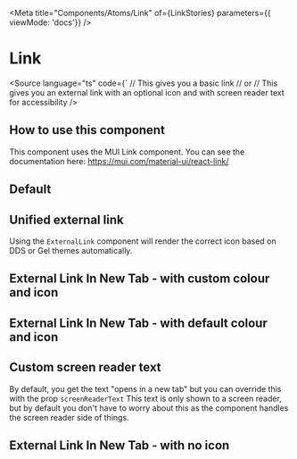 
<Meta
  title="Components/Atoms/Link"
  of={LinkStories}
  parameters={{ viewMode: 'docs'}}
/>

# Link

<Source
  language="ts"
  code={`
  // This gives you a basic link
  // or
  // This gives you an external link with an optional icon and with screen reader text for accessibility
/>

## How to use this component

This component uses the MUI Link component.
You can see the documentation here: https://mui.com/material-ui/react-link/

## Default

<Canvas of={LinkStories.Default} />

## Unified external link
Using the `ExternalLink` component will render the correct icon based on DDS or Gel themes automatically.

<Canvas of={LinkStories.UnifiedExternalLink} />

## External Link In New Tab - with custom colour and icon

<Canvas of={LinkStories.ExternalLinkInNewTabCustomColour} />

## External Link In New Tab - with default colour and icon

<Canvas of={LinkStories.ExternalLinkInNewTabDefaultColour} />

## Custom screen reader text

By default, you get the text "opens in a new tab" but you can override this with the prop `screenReaderText`
This text is only shown to a screen reader, but by default you don't have to worry about this as the component handles the screen reader side of things.

<Canvas of={LinkStories.CustomScreenReaderText} />

## External Link In New Tab - with no icon

<Canvas of={LinkStories.ExternalLinkWithoutIcon} />

